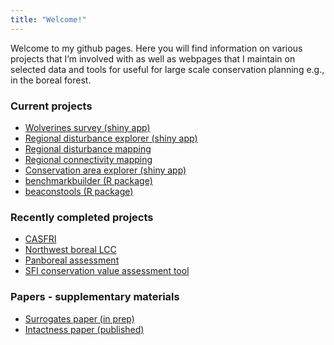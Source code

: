 ```yaml
---
title: "Welcome!"
---
```


Welcome to my github pages. Here you will find information on various projects that I'm involved with as well as webpages that I maintain on selected data and tools for useful for large scale conservation planning e.g., in the boreal forest.

### Current projects

* [Wolverines survey (shiny app)](https://github.com/beaconsproject/wolverines)
* [Regional disturbance explorer (shiny app)](https::/github.com/beaconsproject/disturbance_explorer)
* [Regional disturbance mapping](https://github.com/beaconsproject/disturbance_mapping)
* [Regional connectivity mapping](https://github.com/beaconsproject/connectivity_mapping)
* [Conservation area explorer (shiny app)](https://github.com/beaconsproject/conservation_area_explorer)
* [benchmarkbuilder (R package)](https://github.com/beaconsproject/benchmarkbuilder)
* [beaconstools (R package)](https://github.com/beaconsproject/beaconstools)

### Recently completed projects

* [CASFRI](https://github.com/CASFRI/CASFRI)
* [Northwest boreal LCC](http://nwb.ualberta.ca)
* [Panboreal assessment](http://pba.ualberta.ca)
* [SFI conservation value assessment tool](https://borealbirds.ualberta.ca/2020/12/03/conservation-value-assessment-tool/)

### Papers - supplementary materials

* [Surrogates paper (in prep)](https://github.com/prvernier/surrogates)
* [Intactness paper (published)](https://github.com/prvernier/intactness)
